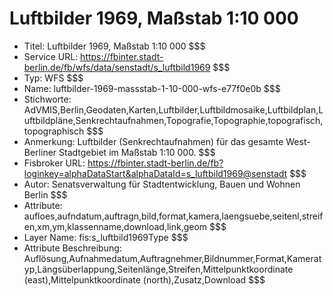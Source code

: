 # Luftbilder 1969, Maßstab 1:10 000
- Titel: Luftbilder 1969, Maßstab 1:10 000 $$$
- Service URL: https://fbinter.stadt-berlin.de/fb/wfs/data/senstadt/s_luftbild1969 $$$
- Typ: WFS $$$
- Name: luftbilder-1969-massstab-1-10-000-wfs-e77f0e0b $$$
- Stichworte: AdVMIS,Berlin,Geodaten,Karten,Luftbilder,Luftbildmosaike,Luftbildplan,Luftbildpläne,Senkrechtaufnahmen,Topografie,Topographie,topografisch,topographisch $$$
- Anmerkung: Luftbilder (Senkrechtaufnahmen) für das gesamte West-Berliner Stadtgebiet im Maßstab 1:10 000. $$$
- Fisbroker URL: https://fbinter.stadt-berlin.de/fb?loginkey=alphaDataStart&alphaDataId=s_luftbild1969@senstadt $$$
- Autor: Senatsverwaltung für Stadtentwicklung, Bauen und Wohnen Berlin $$$
- Attribute: aufloes,aufndatum,auftragn,bild,format,kamera,laengsuebe,seitenl,streifen,xm,ym,klassenname,download,link,geom $$$
- Layer Name: fis:s_luftbild1969Type $$$
- Attribute Beschreibung: Auflösung,Aufnahmedatum,Auftragnehmer,Bildnummer,Format,Kameratyp,Längsüberlappung,Seitenlänge,Streifen,Mittelpunktkoordinate (east),Mittelpunktkoordinate (north),Zusatz,Download $$$
